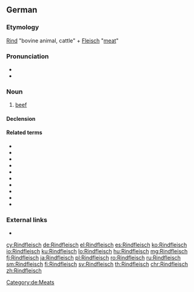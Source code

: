 {{wikipedia|lang=de}}
==German==

===Etymology===
[[Rind]] "bovine animal, cattle" + [[Fleisch]] "[[meat]]"

===Pronunciation===
* {{IPA|/ˈʀɪntflaɪ̯ʃ/|lang=de}}
* {{audio|De-Rindfleisch.ogg|audio|lang=de}}

===Noun===
{{de-noun|n|Rindfleischs|gen2=Rindfleisches|-}}
# [[beef]]

====Declension====
{{de-decl-noun-n|(e)s|n=sg}}

====Related terms====
* {{l|de|Rinderbraten}}
* {{l|de|Rindersteak}}
* {{l|de|Rinderhirte}}
* {{l|de|Rindvieh}}
* {{l|de|Kalbfleisch}}
* {{l|de|Lammfleisch}}
* {{l|de|Hühnerfleisch}}
* {{l|de|Schweinefleisch}}
* {{l|de|Hackfleisch}}
* {{l|de|Fruchtfleisch}}

===External links===
* {{R:Duden}}

[[Category:de:Meats]]

[[cy:Rindfleisch]]
[[de:Rindfleisch]]
[[el:Rindfleisch]]
[[es:Rindfleisch]]
[[ko:Rindfleisch]]
[[io:Rindfleisch]]
[[ku:Rindfleisch]]
[[lo:Rindfleisch]]
[[hu:Rindfleisch]]
[[mg:Rindfleisch]]
[[fj:Rindfleisch]]
[[ja:Rindfleisch]]
[[pl:Rindfleisch]]
[[ro:Rindfleisch]]
[[ru:Rindfleisch]]
[[sm:Rindfleisch]]
[[fi:Rindfleisch]]
[[sv:Rindfleisch]]
[[th:Rindfleisch]]
[[chr:Rindfleisch]]
[[zh:Rindfleisch]]